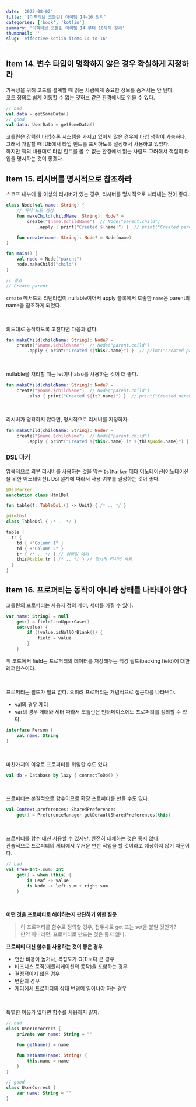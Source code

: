 ```yaml
---
date: '2023-08-02'
title: '[이펙티브 코틀린] 아이템 14~16 정리'
categories: ['book', 'kotlin']
summary: '이펙티브 코틀린 아이템 14 부터 16까지 정리'
thumbnail: ''
slug: 'effective-kotlin-items-14-to-16'
---
```


## Item 14. 변수 타입이 명확하지 않은 경우 확실하게 지정하라

가독성을 위해 코드를 설계할 때 읽는 사람에게 중요한 정보를 숨겨서는 안 된다.  
코드 정의로 쉽게 이동할 수 없는 깃허브 같은 환경에서도 읽을 수 있다.  
```kotlin
// bad
val data = getSomeData()
// good
val data: UserData = getSomeData()
```

코틀린은 강력한 타입추론 시스템을 가지고 있어서 많은 경우에 타입 생략이 가능하다.  
그래서 개발할 때 IDE에서 타입 힌트를 표시하도록 설정해서 사용하고 있었다.  
하지만 책의 내용대로 타입 힌트를 볼 수 없는 환경에서 읽는 사람도 고려해서 적절히 타입을 명시하는 것이 좋겠다.  

## Item 15. 리시버를 명시적으로 참조하라

스코프 내부에 둘 이상의 리시버가 있는 경우, 리시버를 명시적으로 나타내는 것이 좋다.  
```kotlin
class Node(val name: String) {
    // 자식 노드 생성
    fun makeChild(childName: String): Node? =
        create("$name.$childName")  // Node("parent.child")
            .apply { print("Created ${name}") }  // print("Created parent")

    fun create(name: String): Node? = Node(name)
}

fun main() {
    val node = Node("parent")
    node.makeChild("child")
}

// 결과
// Create parent
```
`create` 메서드의 리턴타입이 nullable이어서 apply 블록에서 호출한 `name`은 parent의 name을 참조하게 되었다.  

<br/>

의도대로 동작하도록 고친다면 다음과 같다.
```kotlin
fun makeChild(childName: String): Node? =
    create("$name.$childName")  // Node("parent.child")
        .apply { print("Created ${this?.name}") }  // print("Created parent.child")
```

<br/>

nullable을 처리할 때는 let이나 also를 사용하는 것이 더 좋다.
```kotlin
fun makeChild(childName: String): Node? =
    create("$name.$childName")  // Node("parent.child")
        .also { print("Created ${it?.name}") }  // print("Created parent.child")
```

<br/>

리시버가 명확하지 않다면, 명시적으로 리시버를 지정하자.
```kotlin
fun makeChild(childName: String): Node? =
    create("$name.$childName")  // Node("parent.child")
        .apply { print("Created ${this?.name} in ${this@Node.name}") } // print("Created parent.child in parent")"
```

### DSL 마커
암묵적으로 외부 리시버를 사용하는 것을 막는 `DslMarker` 메타 어노테이션(어노테이션을 위한 어노테이션).
Dsl 설계에 따라서 사용 여부를 결정하는 것이 좋다.
```kotlin
@DslMarker
annotation class HtmlDsl

fun table(f: TableDsl.() -> Unit) { /* .. */ }

@HtmlDsl
class TableDsl { /* .. */ }

table {
  tr {
    td { +"Column 1" }
    td { +"Column 2" }
    tr { /* .. */ } // 컴파일 에러
    this@table.tr { /* .. */ } // 명시적 리시버 사용
  }
}
```

## Item 16. 프로퍼티는 동작이 아니라 상태를 나타내야 한다

코틀린의 프로퍼티는 사용자 정의 게터, 세터를 가질 수 있다.
```kotlin
var name: String? = null
    get() = field?.toUpperCase()
    set(value) {
        if (!value.isNullOrBlank()) {
            field = value
        }
    }
```

위 코드에서 field는 프로퍼티의 데이터를 저장해두는 백킹 필드(backing field)에 대한 레퍼런스이다.  

<br/>

프로퍼티는 필드가 필요 없다. 오히려 프로퍼티는 개념적으로 접근자를 나타낸다.
- val의 경우 게터
- var의 경우 게터와 세터
따라서 코틀린은 인터페이스에도 프로퍼티를 정의할 수 있다.
```kotlin
interface Person {
    val name: String
}
```

<br/>

마찬가지의 이유로 프로퍼티를 위임할 수도 있다.
```kotlin
val db = Database by lazy { connectToDb() }
```

<br/>

프로퍼티는 본질적으로 함수이므로 확장 프로퍼티를 만들 수도 있다.
```kotlin
val Context.preferences: SharedPreferences
    get() = PreferenceManager.getDefaultSharedPreferences(this)
```

<br/>

프로퍼티를 함수 대신 사용할 수 있지만, 완전히 대체하는 것은 좋지 않다.  
관습적으로 프로퍼티의 게터에서 무거운 연산 작업을 할 것이라고 예상하지 않기 때문이다.  
```kotlin
// bad
val Tree<Int>.sum: Int
    get() = when (this) {
        is Leaf -> value
        is Node -> left.sum + right.sum
    }
```

<br/>

**어떤 것을 프로퍼티로 해야하는지 판단하기 위한 질문**
> 이 프로퍼티를 함수로 정의할 경우, 접두사로 get 또는 set을 붙일 것인가?  
> 만약 아니라면, 프로퍼티로 만드는 것은 좋지 않다.

**프로퍼티 대신 함수를 사용하는 것이 좋은 경우**
- 연산 비용이 높거나, 복잡도가 O(1)보다 큰 경우
- 비즈니스 로직(애플리케이션의 동작)을 포함하는 경우
- 결정적이지 않은 경우
- 변환의 경우
- 게터에서 프로퍼티의 상태 변경이 일어나야 하는 경우

<br/>

특별한 이유가 없다면 함수를 사용하지 말자.
```kotlin
// bad
class UserIncorrect {
    private var name: String = ""

    fun getName() = name

    fun setName(name: String) {
        this.name = name
    }
}

// good
class UserCorrect {
    var name: String = ""
}
```